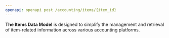 ```yaml
---
openapi: openapi post /accounting/items/{item_id}
---
```


**The Items Data Model** is designed to simplify the management and retrieval of item-related information across various accounting platforms.
